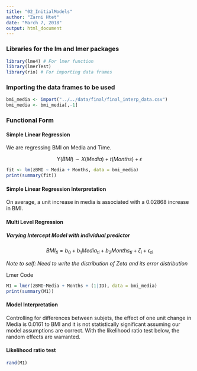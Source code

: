 ```yaml
---
title: "02_InitialModels"
author: "Zarni Htet"
date: "March 7, 2018"
output: html_document
---
```


### Libraries for the lm and lmer packages
```r
library(lme4) # For lmer function
library(lmerTest)
library(rio) # For importing data frames
```

### Importing the data frames to be used
```r
bmi_media <- import("../../data/final/final_interp_data.csv")
bmi_media <- bmi_media[,-1]
```



### Functional Form

#### Simple Linear Regression

We are regressing BMI on Media and Time.

$$
Y(BMI) \sim X (Media)+ t (Months) + \epsilon   
$$

```r
fit <- lm(zBMI ~ Media + Months, data = bmi_media)
print(summary(fit))
```

#### Simple Linear Regression Interpretation

On average, a unit increase in media is associated with a 0.02868 increase in BMI. 

#### Multi Level Regression 
##### Varying Intercept Model with individual predictor

$$
BMI_{ti} = b_{0} + b_{1}Media_{ti} + b_{2}Months_{ti} + \zeta_{i} + \epsilon_{ti}
$$

*Note to self: Need to write the distribution of Zeta and its error distribution*

Lmer Code
```r
M1 = lmer(zBMI~Media + Months + (1|ID), data = bmi_media)
print(summary(M1))
```

#### Model Interpretation

Controlling for differences between subjets, the effect of one unit change in Media is 0.0161 to BMI and it is not statistically significant assuming our model assumptions are correct. With the likelihood ratio test below, the random effects are warranted.

#### Likelihood ratio test

```r
rand(M1)
```







